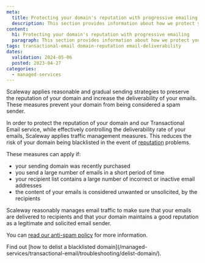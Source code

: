 ```yaml
---
meta:
  title: Protecting your domain's reputation with progressive emailing
  description: This section provides information about how we protect your domain's reputation with progressive emailing
content:
  h1: Protecting your domain's reputation with progressive emailing
  paragraph: This section provides information about how we protect your domain's reputation with progressive emailing
tags: transactional-email domain-reputation email-deliverability
dates:
  validation: 2024-05-06
  posted: 2023-04-27
categories:
  - managed-services
---
```


Scaleway applies reasonable and gradual sending strategies to preserve the reputation of your domain and increase the deliverability of your emails. These measures prevent your domain from being considered a spam sender.

In order to protect the reputation of your domain and our Transactional Email service, while effectively controlling the deliverability rate of your emails, Scaleway applies traffic management measures. This reduces the risk of your domain being blacklisted in the event of [reputation](/managed-services/transactional-email/concepts/#ip-reputation) problems.

These measures can apply if:

- your sending domain was recently purchased
- you send a large number of emails in a short period of time
- your recipient list contains a large number of incorrect or inactive email addresses
- the content of your emails is considered unwanted or unsolicited, by the recipients

Scaleway reasonably manages email traffic to make sure that your emails are delivered to recipients and that your domain maintains a good reputation as a legitimate and solicited email sender.

You can [read our anti-spam policy](https://tem.s3.fr-par.scw.cloud/antispam_policy.pdf/) for more information.

<Message type="tip">
  Find out [how to delist a blacklisted domain](/managed-services/transactional-email/troubleshooting/delist-domain/).
</Message>
